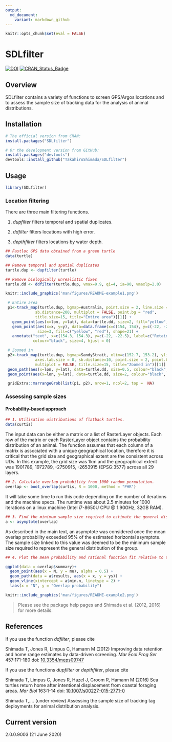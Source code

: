 ```yaml
---
output:
  md_document:
    variant: markdown_github
---
```


<!-- README.md is generated from README.Rmd. Please edit that file -->

```r
knitr::opts_chunk$set(eval = FALSE)
```


SDLfilter
=========
[![DOI](https://zenodo.org/badge/27752990.svg)](https://zenodo.org/badge/latestdoi/27752990)
[![CRAN\_Status\_Badge](https://www.r-pkg.org/badges/version/SDLfilter)](https://cran.r-project.org/package=SDLfilter)

Overview 
--------
SDLfilter contains a variety of functions to screen GPS/Argos locations and to assess the sample size of tracking data for the analysis of animal distributions. 


Installation
--------

```r
# The official version from CRAN:
install.packages("SDLfilter")

# Or the development version from GitHub:
install.packages("devtools")
devtools::install_github("TakahiroShimada/SDLfilter")
```

Usage
--------
```r
library(SDLfilter)
```


### Location filtering

There are three main filtering functions.

1. *dupfilter* filters temporal and spatial duplicates.

2. *ddfilter* filters locations with high error.

3. *depthfilter* filters locations by water depth.

```r
## Fastloc GPS data obtained from a green turtle
data(turtle)

## Remove temporal and spatial duplicates
turtle.dup <- dupfilter(turtle)

## Remove biologically unrealistic fixes 
turtle.dd <- ddfilter(turtle.dup, vmax=9.9, qi=4, ia=90, vmaxlp=2.0)
```

```r
knitr::include_graphics('man/figures/README-example1.png') 
```

```r
 # Entire area
 p1<-track_map(turtle.dup, bgmap=Australia, point.size = 2, line.size = 0.5, axes.lab.size = 0, 
             sb.distance=200, multiplot = FALSE, point.bg = "red",
             title.size=15, title="Entire area")[[1]] + 
   geom_point(aes(x=lon, y=lat), data=turtle.dd, size=2, fill="yellow", shape=21)+
   geom_point(aes(x=x, y=y), data=data.frame(x=c(154, 154), y=c(-22, -22.5)), 
              size=3, fill=c("yellow", "red"), shape=21) + 
   annotate("text", x=c(154.3, 154.3), y=c(-22, -22.5), label=c("Retained", "Removed"), 
            colour="black", size=4, hjust = 0)

 # Zoomed in
 p2<-track_map(turtle.dup, bgmap=SandyStrait, xlim=c(152.7, 153.2), ylim=(c(-25.75, -25.24)), 
             axes.lab.size = 0, sb.distance=10, point.size = 2, point.bg = "red", line.size = 0.5, 
             multiplot = FALSE, title.size=15, title="Zoomed in")[[1]] + 
 geom_path(aes(x=lon, y=lat), data=turtle.dd, size=0.5, colour="black", linetype=1) + 
 geom_point(aes(x=lon, y=lat), data=turtle.dd, size=2, colour="black", shape=21, fill="yellow")

 gridExtra::marrangeGrob(list(p1, p2), nrow=1, ncol=2, top =  NA)
```



### Assessing sample sizes

#### Probability-based approach

```r
## 1. Utilisation uistributions of flatback turtles.
data(curtis)
```
The input data can be either a matrix or a list of RasterLayer objects. Each row of the matrix or each RasterLayer object contains the probability distribution of an animal. The function assumes that each column of a matrix is associated with a unique geographical location, therefore it is critical that the grid size and geographical extent are the consistent across UDs. In this example, the grid size was 1km and the geographical extent was 1901789, 1972789, -2750915, -2653915 (EPSG:3577) across all 29 layers.

```r
## 2. Calculate overlap probability from 1000 random permutation.
overlap <- boot_overlap(curtis, R = 1000, method = "PHR")
```
It will take some time to run this code depending on the number of iterations and the machine specs. The runtime was about 2.5 minutes for 1000 iterations on a linux machine (Intel i7-8650U CPU @ 1.90GHz, 32GB RAM).

```r
## 3. Find the minimum sample size required to estimate the general distribution.
a <- asymptote(overlap)
```
As described in the main text, an asymptote was considered once the mean overlap probability exceeded 95% of the estimated horizontal asymptote. The sample size linked to this value was deemed to be the minimum sample size required to represent the general distribution of the group.

```r
## 4. Plot the mean probability and rational function fit relative to the sample sizes.
```

```r
ggplot(data = overlap$summary)+
  geom_point(aes(x = N, y = mu), alpha = 0.5) + 
  geom_path(data = a$results, aes(x = x, y = ys)) + 
  geom_vline(xintercept = a$min.n, linetype = 2) +
  labs(x = "N", y = "Overlap probability")
```

```r
knitr::include_graphics('man/figures/README-example2.png') 
```

> Please see the package help pages and Shimada et al. (2012, 2016) for more details.


References
--------

If you use the function *ddfilter*, please cite

Shimada T, Jones R, Limpus C, Hamann M (2012) Improving data retention and home range estimates by data-driven screening. *Mar Ecol Prog Ser* 457:171-180 doi: [10.3354/meps09747](http://dx.doi.org/10.3354/meps09747)

If you use the functions *dupfilter* or *depthfilter*, please cite

Shimada T, Limpus C, Jones R, Hazel J, Groom R, Hamann M (2016) Sea turtles return home after intentional displacement from coastal foraging areas. *Mar Biol* 163:1-14 doi: [10.1007/s00227-015-2771-0](http://dx.doi.org/10.1007/s00227-015-2771-0)


Shimada T,.... (under review) Assessing the sample size of tracking tag deployments for animal distribution analysis. 


Current version
--------
2.0.0.9003 (21 June 2020)


